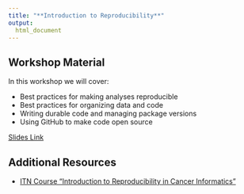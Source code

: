 ```yaml
---
title: "**Introduction to Reproducibility**"
output:
  html_document
---
```


## Workshop Material

In this workshop we will cover:

- Best practices for making analyses reproducible
- Best practices for organizing data and code
- Writing durable code and managing package versions
- Using GitHub to make code open source

<div class = "link_button"><a href="https://docs.google.com/presentation/d/1floOR4W_tfuj0uCX6WxDZiyO4bIzBCEFmkdvULasCbw/edit?usp=sharing" target="_blank"> Slides Link</a></div>

<!--
<div class = "slido_button"><a href="{FILL IN}" target="_blank"> Discussion Link </a></div>

<div class = "resource_button"><a
href="{FILL IN}" target="_blank"> Resource Link </a></div>
<br>

-->

## Additional Resources

- [ITN Course "Introduction to Reproducibility in Cancer Informatics"](https://jhudatascience.org/Reproducibility_in_Cancer_Informatics/introduction.html)

